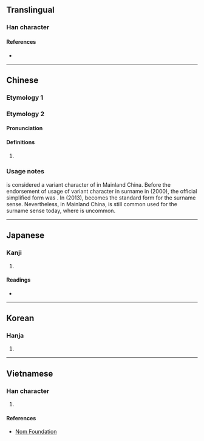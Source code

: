 {{also|𡩋|寗|宁}}
{{character info}}
==Translingual==

===Han character===
{{Han char|rn=101|rad=用|as=07|sn=12|four=30227|canj=JPBQ|ids=⿳宀心用}}

====References====
* {{Han ref|kx=0756.080|dkj=21717|dj=1166.100|hdz=20944.080|uh=752F|ud=29999|bh=DAAC|bd=55980}}

----

==Chinese==

===Etymology 1===
{{zh-see|寧|v}}

===Etymology 2===
{{zh-forms}}

====Pronunciation====
{{zh-pron
|m=Nìng
|m-s=
|c=ning6
|c-t=
|g=
|h=pfs=
|j=
|md=
|mn=
|mn-t=
|w=
|x=
|mc=y
|oc=2,y
|cat=pn
}}

====Definitions====
{{zh-hanzi}}

# {{surname|zh}}

===Usage notes===
{{lang|zh|甯}} is considered a variant character of {{zh-l|寧}} in Mainland China. Before the endorsement of usage of variant character in surname in {{lang|zh|中华人民共和国国家通用语言文字法 }}(2000), the official simplified form was {{lang|zh|宁}}. In {{lang|zh|通用规范汉字表}} (2013), {{lang|zh|甯}} becomes the standard form for the surname sense. Nevertheless, in Mainland China, {{lang|zh|宁}} is still common used for the surname sense today, where {{lang|zh|甯}} is uncommon.
----

==Japanese==

===Kanji===
{{ja-kanji|grade=|rs=用07}}

# {{rfdef|ja|sort=用07}}

====Readings====
* {{ja-readings|on=ねい, にゅう, でい, にょう|kun=ねがい|nanori=やす}}

----

==Korean==

===Hanja===
{{ko-hanja|hangeul=[[녕]]>[[영]]|eumhun=|rv=nyeong>yeong|mr=nyŏng>yŏng|y=nyeng>yeng}}

# {{rfdef|ko|sort=用07}}

----

==Vietnamese==

===Han character===
{{vi-hantu|rs=用07|[[ninh]]}}

# {{rfdef|vi|sort=用07}}

====References====
* [http://nomfoundation.org/common/nom_details.php?codepoint=752f Nom Foundation]